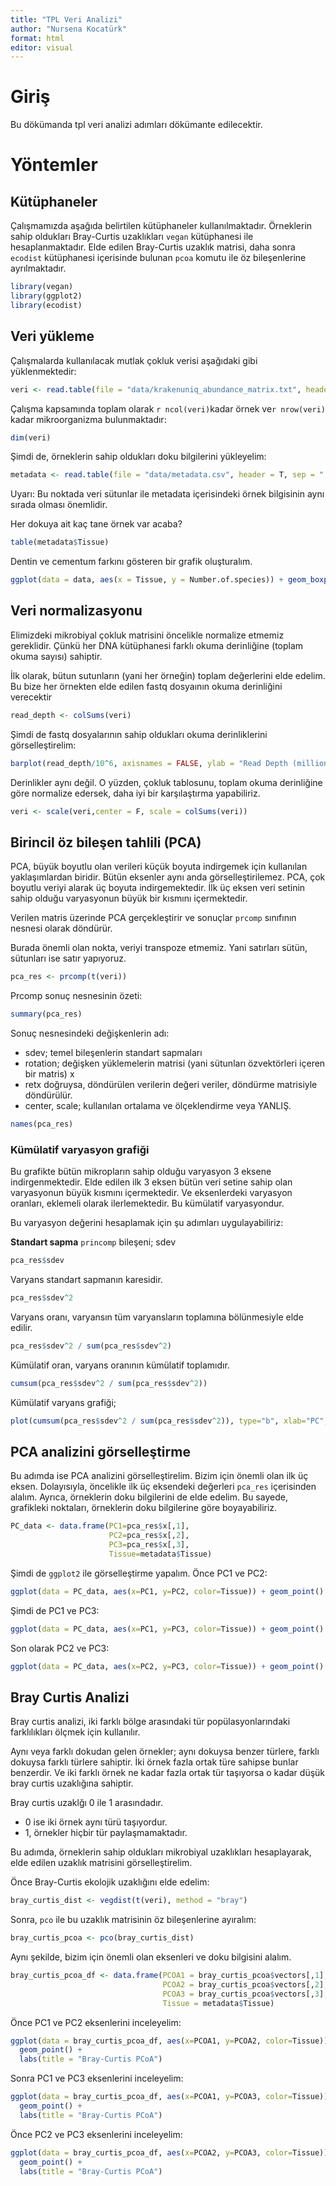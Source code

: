 ---
title: "TPL Veri Analizi"
author: "Nursena Kocatürk"
format: html
editor: visual
---

# Giriş

Bu dökümanda tpl veri analizi adımları dökümante edilecektir.

# Yöntemler

## Kütüphaneler

Çalışmamızda aşağıda belirtilen kütüphaneler kullanılmaktadır. Örneklerin sahip oldukları Bray-Curtis uzaklıkları `vegan` kütüphanesi ile hesaplanmaktadır. Elde edilen Bray-Curtis uzaklık matrisi, daha sonra `ecodist` kütüphanesi içerisinde bulunan `pcoa` komutu ile öz bileşenlerine ayrılmaktadır.

```{r}
library(vegan)
library(ggplot2)
library(ecodist)
```

## Veri yükleme

Çalışmalarda kullanılacak mutlak çokluk verisi aşağıdaki gibi yüklenmektedir:

```{r}
veri <- read.table(file = "data/krakenuniq_abundance_matrix.txt", header = T, sep = "\t")
```

Çalışma kapsamında toplam olarak `r ncol(veri)`kadar örnek ve`r nrow(veri)` kadar mikroorganizma bulunmaktadır:

```{r}
dim(veri)
```

Şimdi de, örneklerin sahip oldukları doku bilgilerini yükleyelim:

```{r}
metadata <- read.table(file = "data/metadata.csv", header = T, sep = ";")
```

Uyarı: Bu noktada veri sütunlar ile metadata içerisindeki örnek bilgisinin aynı sırada olması önemlidir.

Her dokuya ait kaç tane örnek var acaba?

```{r}
table(metadata$Tissue)
```

Dentin ve cementum farkını gösteren bir grafik oluşturalım.

```{r}
ggplot(data = data, aes(x = Tissue, y = Number.of.species)) + geom_boxplot()
```

## Veri normalizasyonu

Elimizdeki mikrobiyal çokluk matrisini öncelikle normalize etmemiz gereklidir. Çünkü her DNA kütüphanesi farklı okuma derinliğine (toplam okuma sayısı) sahiptir.

İlk olarak, bütun sutunların (yani her örneğin) toplam değerlerini elde edelim. Bu bize her örnekten elde edilen fastq dosyaının okuma derinliğini verecektir

```{r}
read_depth <- colSums(veri)
```

Şimdi de fastq dosyalarının sahip oldukları okuma derinliklerini görselleştirelim:

```{r fig.cap = "Read depth values of the tested fastq files (million reads)"}
barplot(read_depth/10^6, axisnames = FALSE, ylab = "Read Depth (million reads)", xlab="Fastq Files")
```

Derinlikler aynı değil. O yüzden, çokluk tablosunu, toplam okuma derinliğine göre normalize edersek, daha iyi bir karşılaştırma yapabiliriz.

```{r}
veri <- scale(veri,center = F, scale = colSums(veri))
```

## Birincil öz bileşen tahlili (PCA)

PCA, büyük boyutlu olan verileri küçük boyuta indirgemek için kullanılan yaklaşımlardan biridir. Bütün eksenler aynı anda görselleştirilemez. PCA, çok boyutlu veriyi alarak üç boyuta indirgemektedir. İlk üç eksen veri setinin sahip olduğu varyasyonun büyük bir kısmını içermektedir.

Verilen matris üzerinde PCA gerçekleştirir ve sonuçlar `prcomp` sınıfının nesnesi olarak döndürür.

Burada önemli olan nokta, veriyi transpoze etmemiz. Yani satırları sütün, sütunları ise satır yapıyoruz.

```{r}
pca_res <- prcomp(t(veri))
```

Prcomp sonuç nesnesinin özeti:

```{r}
summary(pca_res)
```

Sonuç nesnesindeki değişkenlerin adı:

-   sdev; temel bileşenlerin standart sapmaları
-   rotation; değişken yüklemelerin matrisi (yani sütunları özvektörleri içeren bir matris) x
-   retx doğruysa, döndürülen verilerin değeri veriler, döndürme matrisiyle döndürülür.
-   center, scale; kullanılan ortalama ve ölçeklendirme veya YANLIŞ.

```{r}
names(pca_res)
```

### Kümülatif varyasyon grafiği

Bu grafikte bütün mikropların sahip olduğu varyasyon 3 eksene indirgenmektedir. Elde edilen ilk 3 eksen bütün veri setine sahip olan varyasyonun büyük kısmını içermektedir. Ve eksenlerdeki varyasyon oranları, eklemeli olarak ilerlemektedir. Bu kümülatif varyasyondur.

Bu varyasyon değerini hesaplamak için şu adımları uygulayabiliriz:

**Standart sapma** `princomp` bileşeni; sdev

```{r}
pca_res$sdev
```

Varyans standart sapmanın karesidir.

```{r}
pca_res$sdev^2
```

Varyans oranı, varyansın tüm varyansların toplamına bölünmesiyle elde edilir.

```{r}
pca_res$sdev^2 / sum(pca_res$sdev^2)
```

Kümülatif oran, varyans oranının kümülatif toplamıdır.

```{r}
cumsum(pca_res$sdev^2 / sum(pca_res$sdev^2))
```

Kümülatif varyans grafiği;

```{r}
plot(cumsum(pca_res$sdev^2 / sum(pca_res$sdev^2)), type="b", xlab="PC", ylab="Cumulative Proportion")
```

## PCA analizini görselleştirme

Bu adımda ise PCA analizini görselleştirelim. Bizim için önemli olan ilk üç eksen. Dolayısıyla, öncelikle ilk üç eksendeki değerleri `pca_res` içerisinden alalım. Ayrıca, örneklerin doku bilgilerini de elde edelim. Bu sayede, grafikleki noktaları, örneklerin doku bilgilerine göre boyayabiliriz.

```{r}
PC_data <- data.frame(PC1=pca_res$x[,1],
                      PC2=pca_res$x[,2],
                      PC3=pca_res$x[,3],
                      Tissue=metadata$Tissue)
```

Şimdi de `ggplot2` ile görselleştirme yapalım. Önce PC1 ve PC2:

```{r}
ggplot(data = PC_data, aes(x=PC1, y=PC2, color=Tissue)) + geom_point()
```

Şimdi de PC1 ve PC3:

```{r}
ggplot(data = PC_data, aes(x=PC1, y=PC3, color=Tissue)) + geom_point()
```

Son olarak PC2 ve PC3:

```{r}
ggplot(data = PC_data, aes(x=PC2, y=PC3, color=Tissue)) + geom_point()
```

## Bray Curtis Analizi

Bray curtis analizi, iki farklı bölge arasındaki tür popülasyonlarındaki farklılıkları ölçmek için kullanılır. 

Aynı veya farklı dokudan gelen örnekler; aynı dokuysa benzer türlere, farklı dokuysa farklı türlere sahiptir. İki örnek fazla ortak türe sahipse bunlar benzerdir. Ve iki farklı örnek ne kadar fazla ortak tür taşıyorsa o kadar düşük bray curtis uzaklığına sahiptir. 

Bray curtis uzaklğı 0 ile 1 arasındadır. 

+ 0 ise iki örnek aynı türü taşıyordur.
+ 1, örnekler hiçbir tür paylaşmamaktadır. 

Bu adımda, örneklerin sahip oldukları mikrobiyal uzaklıkları hesaplayarak, elde edilen uzaklık matrisini görselleştirelim.

Önce Bray-Curtis ekolojik uzaklığını elde edelim:

```{r}
bray_curtis_dist <- vegdist(t(veri), method = "bray")
```

Sonra, `pco` ile bu uzaklık matrisinin öz bileşenlerine ayıralım:

```{r}
bray_curtis_pcoa <- pco(bray_curtis_dist)
```

Aynı şekilde, bizim için önemli olan eksenleri ve doku bilgisini alalım.

```{r}
bray_curtis_pcoa_df <- data.frame(PCOA1 = bray_curtis_pcoa$vectors[,1], 
                                  PCOA2 = bray_curtis_pcoa$vectors[,2],
                                  PCOA3 = bray_curtis_pcoa$vectors[,3],
                                  Tissue = metadata$Tissue)
```

Önce PC1 ve PC2 eksenlerini inceleyelim:

```{r}
ggplot(data = bray_curtis_pcoa_df, aes(x=PCOA1, y=PCOA2, color=Tissue)) +
  geom_point() +
  labs(title = "Bray-Curtis PCoA")
```

Sonra PC1 ve PC3 eksenlerini inceleyelim:

```{r}
ggplot(data = bray_curtis_pcoa_df, aes(x=PCOA1, y=PCOA3, color=Tissue)) +
  geom_point() +
  labs(title = "Bray-Curtis PCoA")
```

Önce PC2 ve PC3 eksenlerini inceleyelim:

```{r}
ggplot(data = bray_curtis_pcoa_df, aes(x=PCOA2, y=PCOA3, color=Tissue)) +
  geom_point() +
  labs(title = "Bray-Curtis PCoA")
```
